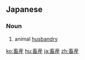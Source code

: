 ==Japanese==
{{ja-kanjitab|ちく|さん|yomi=o}}

===Noun===
{{ja-noun|ちくさん}}

# {{lb|ja|agriculture|sort=ちくさん}} animal [[husbandry]]

[[ko:畜産]]
[[hu:畜産]]
[[ja:畜産]]
[[zh:畜産]]